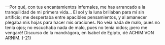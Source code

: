 —Por qué, con tus encantamientos infernales, me has arrancado a la
tranquilidad de mi primera vida... El sol y la luna brillaban para mí sin artificio;
me despertaba entre apacibles pensamientos, y al amanecer plegaba mis hojas
para hacer mis oraciones. No veía nada de malo, pues no tenía ojos; no
escuchaba nada de malo, pues no tenía oídos; ¡pero me vengaré!
Discurso de la mandrágora,
en Isabel de Egipto, dé ACHIM VON ARNIM.
(-21)
